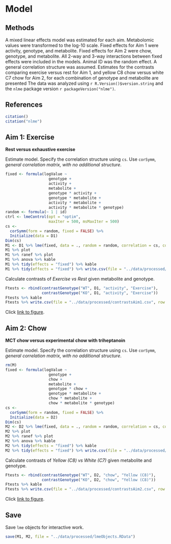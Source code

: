 # Model


## Methods

A mixed linear effects model was estimated for each aim.
Metabolomic values were transformed to the log-10 scale.
Fixed effects for Aim 1 were activity, genotype, and metabolite.
Fixed effects for Aim 2 were chow, genotype, and metabolite.
All 2-way and 3-way interactions between fixed effects were included in the models.
Animal ID was the random effect.
A general correlation structure was assumed.
Estimates for the contrasts comparing exercise versus rest for Aim 1, and yellow C8 chow versus white C7 chow for Aim 2, for each combination of genotype and metabolite are presented
The data was analyzed using `r R.Version()$version.string` and the `nlme` package version `r packageVersion("nlme")`.


## References

```r
citation()
citation("nlme")
```


## Aim 1: Exercise

**Rest versus exhaustive exercise**

Estimate model.
Specify the correlation structure using `cs`.
Use `corSymm`, *general correlation matrix, with no additional structure*.

```r
fixed <- formula(logValue ~
                   genotype +
                   activity +
                   metabolite +
                   genotype * activity +
                   genotype * metabolite +
                   activity * metabolite +
                   activity * metabolite * genotype)
random <- formula(~ 1 | id)
ctrl <- lmeControl(opt = "optim",
                   maxIter = 500, msMaxIter = 500)
cs <-
  corSymm(form = random, fixed = FALSE) %>%
  Initialize(data = D1)
Dim(cs)
M1 <- D1 %>% lme(fixed, data = ., random = random, correlation = cs, control = ctrl)
M1 %>% plot
M1 %>% ranef %>% plot
M1 %>% anova %>% kable
M1 %>% tidy(effects = "fixed") %>% kable
M1 %>% tidy(effects = "fixed") %>% write.csv(file = "../data/processed/lmeFixedCoefAim1.csv", row.names = FALSE)
```

Calculate contrasts of *Exercise vs Rest* given metabolite and genotype.

```r
Ftests <- rbind(contrastGenotype("WT", D1, "activity", "Exercise"),
                contrastGenotype("KO", D1, "activity", "Exercise"))
Ftests %>% kable
Ftests %>% write.csv(file = "../data/processed/contrastsAim1.csv", row.names = FALSE)
```

Click [link to figure](../figures/plotDataAim1.png).


## Aim 2: Chow

**MCT chow versus experimental chow with triheptanoin**

Estimate model.
Specify the correlation structure using `cs`.
Use `corSymm`, *general correlation matrix, with no additional structure*.

```r
rm(M)
fixed <- formula(logValue ~
                   genotype +
                   chow +
                   metabolite +
                   genotype * chow +
                   genotype * metabolite +
                   chow * metabolite +
                   chow * metabolite * genotype)
cs <-
  corSymm(form = random, fixed = FALSE) %>%
  Initialize(data = D2)
Dim(cs)
M2 <- D2 %>% lme(fixed, data = ., random = random, correlation = cs, control = ctrl)
M2 %>% plot   
M2 %>% ranef %>% plot
M2 %>% anova %>% kable
M2 %>% tidy(effects = "fixed") %>% kable
M2 %>% tidy(effects = "fixed") %>% write.csv(file = "../data/processed/lmeFixedCoefAim2.csv", row.names = FALSE)
```

Calculate contrasts of *Yellow (C8) vs White (C7)* given metabolite and genotype.

```r
Ftests <- rbind(contrastGenotype("WT", D2, "chow", "Yellow (C8)"),
                contrastGenotype("KO", D2, "chow", "Yellow (C8)"))
Ftests %>% kable
Ftests %>% write.csv(file = "../data/processed/contrastsAim2.csv", row.names = FALSE)
```

Click [link to figure](../figures/plotDataAim2.png).


## Save

Save `lme` objects for interactive work.

```r
save(M1, M2, file = "../data/processed/lmeObjects.RData")
```

